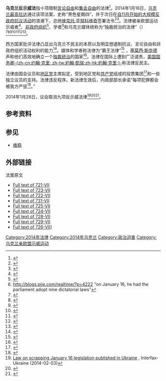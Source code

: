 '''乌克兰反示威法'''指十项限制[[言论自由|言论自由]]和[[集会自由|集会自由]]的法律<ref>{{cite news|title=In Ukraine, protesters appear to be preparing for battle|url=http://www.washingtonpost.com/world/in-ukraine-protesters-appear-to-be-preparing-for-battle/2014/01/20/904cdc72-81bd-11e3-9dd4-e7278db80d86_story.html|accessdate=2014-01-20|newspaper=The Washington Post|date=2014-01-20|quote=...particularly with the passage last week of harsh laws restricting freedom of speech and assembly.|archive-date=2020-10-17|archive-url=https://web.archive.org/web/20201017094440/https://www.washingtonpost.com/world/in-ukraine-protesters-appear-to-be-preparing-for-battle/2014/01/20/904cdc72-81bd-11e3-9dd4-e7278db80d86_story.html|dead-url=no}}</ref>。2014年1月16日，[[乌克兰最高拉达|乌克兰最高拉达]]通过该项法案，史称“黑色星期四”，并于次日在[[乌克兰亲欧盟示威运动|自11月开始的大规模反政府抗议活动]]的浪潮下，总统[[维克托·亚努科维奇|维克托·亚努科维奇]]签署法令<ref>{{cite web|url=http://rada.gov.ua/en/news/News/News/87088.html|title=Official web portal of Verkhovna Rada of Ukraine|quote=For the period of January 14–17, the Verkhovna Rada adopted 11 Laws and 1 Resolution|date=2014-01-16|accessdate=2014-01-22|archive-url=https://web.archive.org/web/20140120203928/http://rada.gov.ua/en/news/News/News/87088.html|archive-date=2014-01-20|dead-url=yes}}</ref><ref>{{cite web |url=http://president.gov.ua/news/29961.html |title=President signs laws |publisher=Press office of President Yanukovych |date=2014-01-17 |accessdate=2014-01-22 |deadurl=yes |archiveurl=https://web.archive.org/web/20140121003330/http://www.president.gov.ua/news/29961.html |archivedate=2014-01-21 }}</ref>。法律被亲欧盟运动示威者<ref name="maidan">{{cite web|url=http://world.maidanua.org/2014/australians-condemn-new-dictatorship-laws-in-ukraine|title=Australians condemn new dictatorship laws in Ukraine|first=Efim|last=Maidaner|date=2014-01-17|accessdate=2014-01-22|archive-url=https://web.archive.org/web/20140126105437/http://world.maidanua.org/2014/australians-condemn-new-dictatorship-laws-in-ukraine|archive-date=2014-01-26|dead-url=yes}}</ref>、[[非政府组织|非政府组织]]<ref>{{cite web|url=http://ti-ukraine.org/news/4272.html|title=Громадські організації закликають до Всеукраїнської мобілізації|publisher=Transparency International Ukraine|date=2014-01-17|accessdate=2014-01-22|deadurl=yes|archiveurl=https://web.archive.org/web/20140123050450/http://ti-ukraine.org/news/4272.html|archivedate=2014-01-23}}</ref>、学者<ref>http://blogs.piie.com/realtime/?p=4222 {{Wayback|url=http://blogs.piie.com/realtime/?p=4222 |date=20140208071355 }} "on January 16, he had the parliament adopt nine dictatorial laws"</ref>和乌克兰媒体统称为“独裁统治的法律”（{{lang-uk|закони про диктатуру}}）<ref>{{cite web|url=http://www.pravda.com.ua/news/2014/01/18/7009888/|title=МЗС відповів ОБСЄ: "закони про диктатуру" відповідають усім демократичним стандартам|publisher=Українська правда|date=2014-01-18|accessdate=2014-01-22|archive-date=2020-10-23|archive-url=https://web.archive.org/web/20201023122003/https://www.pravda.com.ua/news/2014/01/18/7009888/|dead-url=no}}</ref><ref>{{cite web |url=http://www.theinsider.com.ua/politics/zakoni-pro-diktaturu-vzhe-nadrukovani/ |title=Закони про диктатуру вже надруковані |date=2014-01-21 |accessdate=2014-01-22 |deadurl=yes |archiveurl=https://web.archive.org/web/20140123020118/http://www.theinsider.com.ua/politics/zakoni-pro-diktaturu-vzhe-nadrukovani/ |archivedate=2014-01-23 }}</ref><ref>{{cite web|url=http://tyzhden.ua/News/99257|title=Кравчук: закони про "диктатуру" треба вдосконалити|publisher=Тиждень.ua|date=2014-01-19|accessdate=2014-01-22|archive-date=2020-03-20|archive-url=https://web.archive.org/web/20200320202639/https://tyzhden.ua/News/99257|dead-url=no}}</ref><ref>{{cite web|url=http://www.radiosvoboda.org/content/article/25233727.html|title=Масові позови і народний фронт – відповідь правозахисників на "закони про диктатуру"|publisher=Radio Svoboda Ukraine|date=2014-01-17|accessdate=2014-01-22|archive-date=2016-03-04|archive-url=https://web.archive.org/web/20160304053257/http://www.radiosvoboda.org/content/article/25233727.html|dead-url=no}}</ref><ref>{{cite web|url=http://citizenjournal.info/?id=14774|title=Yanukovych signed dictatorship laws and made a reshuffle of top officials|publisher=Citizen Journal: Ukraine|date=2014-01-17|accessdate=2014-01-22|deadurl=yes|archiveurl=https://web.archive.org/web/20140202100913/http://citizenjournal.info/?id=14774|archivedate=2014-02-02}}</ref><ref>{{cite web|url=http://ukranews.com/uk/news/ukraine/2014/01/16/113200|title=В ОБСЄ сподіваються, що Янукович накладе вето на "закони про диктатуру"|date=2014-01-16|accessdate=2014-01-22|deadurl=yes|archiveurl=https://web.archive.org/web/20140203121609/http://ukranews.com/uk/news/ukraine/2014/01/16/113200|archivedate=2014-02-03}}</ref><ref>{{cite web |url=http://www.pohlyad.com/news/n/35141 |title=Міністри закордонних справ Німеччини та Великобританії засудили закони про диктатуру |publisher=Новий погляд |date=2014-01-18 |accessdate=2014-01-22 |deadurl=yes |archiveurl=https://web.archive.org/web/20140201195128/http://www.pohlyad.com/news/n/35141 |archivedate=2014-02-01 }}</ref>。

西方国家批评法律凸显出乌克兰不民主的本质以及明显想遏制抗议、言论自由和非政府组织活动权利的能力<ref>{{cite news|url=http://www.theguardian.com/world/2014/jan/17/ukrainian-president-anti-protest-laws|title=Ukrainian president approves strict anti-protest laws|newspaper=The Guardian|date=2014-01-17|accessdate=2014-01-22|archive-date=2021-01-16|archive-url=https://web.archive.org/web/20210116201518/https://www.theguardian.com/world/2014/jan/17/ukrainian-president-anti-protest-laws|dead-url=no}}</ref>。媒体和学者称法律为“霸王法律”<ref>{{cite news|last=Danilova|first=Maria|title=Ukrainian protesters defy new draconian laws|url=http://www.thestar.com/news/world/2014/01/19/ukraine_protesters_vent_frustration_with_opposition_leaders.html|accessdate=2014-01-20|newspaper=Toronto Star|date=2014-01-19|archive-date=2019-12-05|archive-url=https://web.archive.org/web/20191205050233/https://www.thestar.com/news/world/2014/01/19/ukraine_protesters_vent_frustration_with_opposition_leaders.html|dead-url=no}}</ref> ，[[蒂莫西·斯奈德|蒂莫西·斯奈德]]声称他们高效地确立一个[[独裁统治|独裁统治]]的国家<ref name=snyderrr>{{cite web|last=Snyder|first=Timothy D.|title=Ukraine: The New Dictatorship|url=http://www.nybooks.com/blogs/nyrblog/2014/jan/18/ukraine-new-dictatorship/?insrc=wbll|publisher=The New York Review of Books|accessdate=2014-01-18|archive-date=2015-07-25|archive-url=https://web.archive.org/web/20150725140150/http://www.nybooks.com/blogs/nyrblog/2014/jan/18/ukraine-new-dictatorship/?insrc=wbll|dead-url=no}}</ref>。法律在国际上遭到广泛谴责，[[美国国务卿|美国国务卿]][[约翰·克里|-{zh-cn:约翰·克里; zh-tw:約翰·凱瑞;zh-hk:約翰·克里;}-]]称法律反民主。

法律由国会议员{{link-uk|瓦季姆·瓦西里耶维奇·科列斯尼琴科|Колесніченко Вадим Васильович|瓦季姆·科列斯尼琴科}}和[[地区党|地区党]]主席{{link-uk|弗拉基米尔·米哈伊洛维奇·奥列伊尼克|Олійник Володимир Миколайович|弗拉基米尔·奥列伊尼克}}拟定，受到地区党和[[乌克兰共产党|共产党]]组成的投票集团<ref>{{cite web|url=http://citizenjournal.info/?id=14710|title=Dictatorship in Ukraine legalized. Infographics of the new reality.|publisher=CitizenJournal|date=2014-01-16|accessdate=2014-01-22|deadurl=yes|archiveurl=https://web.archive.org/web/20140119202219/http://citizenjournal.info/?id=14710|archivedate=2014-01-19}}</ref>和一些独立议员的支持。法律违反程序。新法律生效后，内政部部长{{link-en|维塔利·扎尔哈琴科|Vitaliy Zakharchenko}}承诺“每项犯罪都会被我方严惩<ref>{{cite news|url=http://www.kyivpost.com/content/ukraine/zakharchenko-pledges-harsh-response-to-lawbreakers-335207.html|title=Zakharchenko pledges harsh response to lawbreakers|newspaper=Kyiv Post|date=2014-01-18|accessdate=2014-01-22|archive-date=2015-07-25|archive-url=https://web.archive.org/web/20150725151926/http://www.kyivpost.com/content/ukraine/zakharchenko-pledges-harsh-response-to-lawbreakers-335207.html|dead-url=no}}</ref>。”

2014年1月28日，议会取消九项反示威法律<ref name=scrapaplW>[http://en.interfax.com.ua/news/general/188419.html Law on scrapping January 16 legislation published in Ukraine] {{Wayback|url=http://en.interfax.com.ua/news/general/188419.html |date=20200320202625 }}, Interfax-Ukraine (2014-02-03)</ref><ref>{{Cite web |url=http://www.segodnya.ua/politics/pnews/rada-otmenila-skandalnye-zakony-492023.html |title=Рада отменила скандальные законы |accessdate=2015-07-12 |archive-date=2016-03-04 |archive-url=https://web.archive.org/web/20160304052631/http://www.segodnya.ua/politics/pnews/rada-otmenila-skandalnye-zakony-492023.html |dead-url=no }}</ref><ref>{{Cite web |url=http://www.segodnya.ua/politics/pnews/kakie-zakony-rada-ne-otmenila-492031.html |title=Какие законы Рада не отменила |accessdate=2015-07-12 |archive-date=2016-03-04 |archive-url=https://web.archive.org/web/20160304003127/http://www.segodnya.ua/politics/pnews/kakie-zakony-rada-ne-otmenila-492031.html |dead-url=no }}</ref>。

== 参考资料 ==
{{reflist|2}}

== 参见 ==
*[[维稳|维稳]]

== 外部链接 ==
;法案原文
*[http://zakon4.rada.gov.ua/laws/show/721-vii Full text of 721-VII] {{Wayback|url=http://zakon4.rada.gov.ua/laws/show/721-vii |date=20200103154715 }} 
*[http://zakon4.rada.gov.ua/laws/show/723-18 Full text of 723-VII] {{Wayback|url=http://zakon4.rada.gov.ua/laws/show/723-18 |date=20191204192652 }} {{uk}}
*[http://zakon4.rada.gov.ua/laws/show/722-18 Full text of 722-VII] {{Wayback|url=http://zakon4.rada.gov.ua/laws/show/722-18 |date=20191204183644 }} {{uk}}
*[http://zakon3.rada.gov.ua/laws/show/731-18 Full text of 731-VII] {{Wayback|url=http://zakon3.rada.gov.ua/laws/show/731-18 |date=20191113103628 }} {{uk}}
*[http://zakon4.rada.gov.ua/laws/show/725-18 Full text of 725-VII] {{Wayback|url=http://zakon4.rada.gov.ua/laws/show/725-18 |date=20191205025800 }} {{uk}}
*[http://zakon2.rada.gov.ua/laws/show/724-18 Full text of 724-VII] {{Wayback|url=http://zakon2.rada.gov.ua/laws/show/724-18 |date=20191204195538 }} {{uk}}
*[http://zakon4.rada.gov.ua/laws/show/728-18 Full text of 728-VII] {{Wayback|url=http://zakon4.rada.gov.ua/laws/show/728-18 |date=20191106225207 }} {{uk}}
*[https://web.archive.org/web/20140201160239/http://zakon0.rada.gov.ua/laws/show/729-18 Full text of 729-VII] {{uk}}
*[https://web.archive.org/web/20140201160243/http://zakon0.rada.gov.ua/laws/show/726-18 Full text of 726-VII]] {{uk}}

{{乌克兰2013-2014亲欧及亲俄示威运动}}

[[Category:2014年法律|Category:2014年法律]]
[[Category:2014年乌克兰|Category:2014年乌克兰]]
[[Category:政治迫害|Category:政治迫害]]
[[Category:乌克兰亲欧盟示威运动|Category:乌克兰亲欧盟示威运动]]